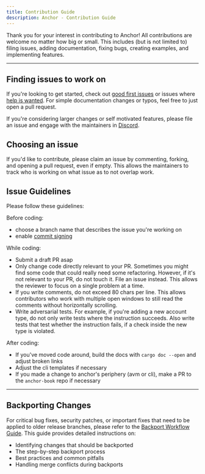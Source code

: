 ```yaml
---
title: Contribution Guide
description: Anchor - Contribution Guide
---
```


Thank you for your interest in contributing to Anchor! All contributions are
welcome no matter how big or small. This includes (but is not limited to) filing
issues, adding documentation, fixing bugs, creating examples, and implementing
features.

---

## Finding issues to work on

If you're looking to get started, check out
[good first issues](https://github.com/coral-xyz/anchor/issues?q=is%3Aissue+is%3Aopen+label%3A%22good+first+issue%22)
or issues where
[help is wanted](https://github.com/coral-xyz/anchor/issues?q=is%3Aissue+is%3Aopen+label%3A%22help+wanted%22).
For simple documentation changes or typos, feel free to just open a pull
request.

If you're considering larger changes or self motivated features, please file an
issue and engage with the maintainers in
[Discord](https://discord.gg/NHHGSXAnXk).

## Choosing an issue

If you'd like to contribute, please claim an issue by commenting, forking, and
opening a pull request, even if empty. This allows the maintainers to track who
is working on what issue as to not overlap work.

## Issue Guidelines

Please follow these guidelines:

Before coding:

- choose a branch name that describes the issue you're working on
- enable
  [commit signing](https://docs.github.com/en/authentication/managing-commit-signature-verification/signing-commits)

While coding:

- Submit a draft PR asap
- Only change code directly relevant to your PR. Sometimes you might find some
  code that could really need some refactoring. However, if it's not relevant to
  your PR, do not touch it. File an issue instead. This allows the reviewer to
  focus on a single problem at a time.
- If you write comments, do not exceed 80 chars per line. This allows
  contributors who work with multiple open windows to still read the comments
  without horizontally scrolling.
- Write adversarial tests. For example, if you're adding a new account type, do
  not only write tests where the instruction succeeds. Also write tests that
  test whether the instruction fails, if a check inside the new type is
  violated.

After coding:

- If you've moved code around, build the docs with `cargo doc --open` and adjust
  broken links
- Adjust the cli templates if necessary
- If you made a change to anchor's periphery (avm or cli), make a PR to the
  `anchor-book` repo if necessary

---

## Backporting Changes

For critical bug fixes, security patches, or important fixes that need to be
applied to older release branches, please refer to the
[Backport Workflow Guide](/docs/updates/backport-workflow). This guide provides
detailed instructions on:

- Identifying changes that should be backported
- The step-by-step backport process
- Best practices and common pitfalls
- Handling merge conflicts during backports
